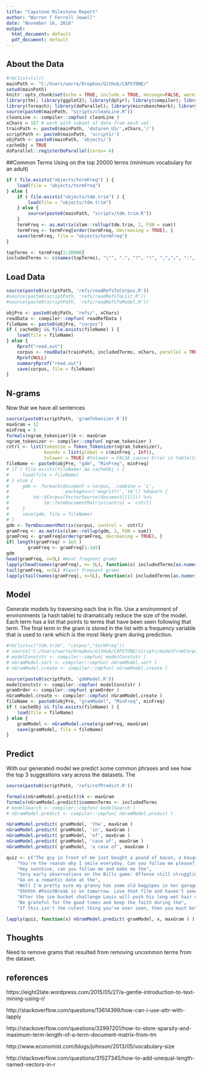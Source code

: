 ```yaml
---
title: "Capstone Milestone Report"
author: "Warren T Ferrell Jewell"
date: "November 16, 2016"
output:
  html_document: default
  pdf_document: default
---
```


## About the Data

```r
#rm(list=ls())
mainPath <- "C:/Users/warre/Dropbox/GitHub/CAPSTONE/"
setwd(mainPath)
knitr::opts_chunk$set(echo = TRUE, include = TRUE, message=FALSE, warning=FALSE)
library(tm); library(ggplot2); library(dplyr); library(compiler); library(pryr)
library(foreach); library(doParallel); library(microbenchmark); library(fastmatch)
source(paste0(mainPath, "scripts/cleanLine.R"))
cleanLine <- compiler::cmpfun( cleanLine )
xChars = 1E7 # work with subset of data from each set
trainPath <- paste0(mainPath, 'data/en_US/',xChars,'/')
scriptPath <- paste0(mainPath, 'scripts/')
objPath <- paste0(mainPath, 'objects/')
cacheObj = TRUE
doParallel::registerDoParallel(cores= 4)
```

##Common Terms
Using on the top 20000 terms (minimum vocabulary for an adult)

```r
if ( file.exists("objects/termFreq") ) {
    load(file = "objects/termFreq")
} else {
    if ( file.exists("objects/tdm.trim") ) {
        load(file = "objects/tdm.trim")
    } else {
        source(paste0(mainPath, "scripts/tdm.trim.R"))
    }
    termFreq <- as.matrix(slam::rollup(tdm.trim, 2, FUN = sum))
    termFreq <- termFreq[order(termFreq, decreasing = TRUE), ]
    save(termFreq, file = "objects/termFreq")
}

topTerms <- termFreq[1:20000]
includedTerms <- c(names(topTerms), "\"", ".", "?", "!", ",",";", ":", "&") # add punctuation to terms to keep
```

## Load Data

```r
source(paste0(scriptPath, 'refs/readRefsToCorpus.R'))
#source(paste0(scriptPath, 'refs/readRefsToList.R'))
#source(paste0(scriptPath, 'refs/readRefsToModel.R'))

objPre <- paste0(objPath, 'refs/', xChars)
readData <- compiler::cmpfun( readRefData )
fileName <- paste0(objPre, "corpus")
if ( cacheObj && file.exists(fileName) ) {
    load(file = fileName)
} else {
    Rprof("read.out")
    corpus <- readData(trainPath, includedTerms, xChars, parallel = TRUE)
    Rprof(NULL)
    summaryRprof("read.out")
    save(corpus, file = fileName)
}
```


## N-grams
Now that we have all sentences

```r
source(paste0(scriptPath, 'gramTokenizer.R'))
maxGram = 12
minFreq = 5
formals(ngram_tokenizer)$k <- maxGram
ngram_tokenizer <- compiler::cmpfun( ngram_tokenizer )
cntrl <- list(tokenize = Token_Tokenizer(ngram_tokenizer),
              bounds = list(global = c(minFreq , Inf)), 
              tolower = TRUE) #tolower = FALSE causes Error in table(txt) : attempt to make a table with >= 2^31 elements
fileName <- paste0(objPre, "gdm", "MinFreq", minFreq)
# if ( file.exists(fileName) && cacheObj ) {
#     load(file = fileName)
# } else {
#     gdm <- foreach(document = corpus, .combine = 'c',
#                    .packages=c('magrittr','tm')) %dopar% {
#         tm::VCorpus(VectorSource(document[[1]])) %>%
#             tm::TermDocumentMatrix(control =  cntrl)
#     }
#     save(gdm, file = fileName)
# }
gdm <- TermDocumentMatrix(corpus, control =  cntrl)
gramFreq <- as.matrix(slam::rollup(gdm, 2, FUN = sum))
gramFreq <- gramFreq[order(gramFreq, decreasing = TRUE), ]
if( length(gramFreq) > 1e5 )
        gramFreq <- gramFreq[1:1e5]
gdm
head(gramFreq, n=5L) #most frequent grams
lapply(head(names(gramFreq), n= 5L), function(x) includedTerms[as.numeric(eval(parse(text = x)))]) 
tail(gramFreq, n=5L) #least frequent grams
lapply(tail(names(gramFreq), n=5L), function(x) includedTerms[as.numeric(eval(parse(text = x)))])

```



## Model
Generate models by traversing each line in file. Use a environment of environments (a hash table) to dramatically reduce the size of the model. Each term has a list
that points to terms that have been seen following that term. The final term in the
gram is stored in the list with a frequency variable that is used to rank which
is the most likely gram during prediction.


```r
#rm(list=c("tdm.trim", "corpus","termFreq"))
# source('C:/Users/warre/Dropbox/GitHub/CAPSTONE/scripts/modelFromCorpus.R')
# modelConststr <- compiler::cmpfun( modelConststr )
# nGramModel.sort <- compiler::cmpfun( nGramModel.sort )
# nGramModel.create <- compiler::cmpfun( nGramModel.create )
```




```r
source(paste0(scriptPath, 'gdmModel.R'))
modelConststr <- compiler::cmpfun( modelConststr )
gramOrder <- compiler::cmpfun( gramOrder )
nGramModel.create <- compiler::cmpfun( nGramModel.create )
fileName <- paste0(objPre, "gramModel", "MinFreq", minFreq)
if ( cacheObj && file.exists(fileName) ) {
    load(file = fileName)
} else {
    gramModel <- nGramModel.create(gramFreq, maxGram)
    save(gramModel, file = fileName)
}

```



## Predict
With our generated model we predict some common phrases and see how the top 3 
suggestions vary across the datasets. The 

```r
source(paste0(scriptPath, 'refs/refPredict.R'))

formals(nGramModel.predict)$k <- maxGram
formals(nGramModel.predict)$commonTerms <- includedTerms
# modelSearch <- compiler::cmpfun( modelSearch )
# nGramModel.predict <- compiler::cmpfun( nGramModel.predict )

nGramModel.predict( gramModel, 'the', maxGram )
nGramModel.predict( gramModel, 'in', maxGram )
nGramModel.predict( gramModel, 'of', maxGram )
nGramModel.predict( gramModel, 'case of', maxGram )
nGramModel.predict( gramModel, 'a case of', maxGram )

```


```r
quiz <- c("The guy in front of me just bought a pound of bacon, a bouquet, and a case of", 
    "You're the reason why I smile everyday. Can you follow me please? It would mean the",
    "Hey sunshine, can you follow me and make me the",
    "Very early observations on the Bills game: Offense still struggling but the",
    "Go on a romantic date at the",
    "Well I'm pretty sure my granny has some old bagpipes in her garage I'll dust them off and be on my",
    "Ohhhhh #PointBreak is on tomorrow. Love that film and haven't seen it in quite some",
    "After the ice bucket challenge Louis will push his long wet hair out of his eyes with his little",
    "Be grateful for the good times and keep the faith during the",
    "If this isn't the cutest thing you've ever seen, then you must be")

```


```r

lapply(quiz, function(x) nGramModel.predict( gramModel, x, maxGram ) )


```


## Thoughts
Need to remove grams that resulted from removing uncommon terms from the dataset. 


## references
https://eight2late.wordpress.com/2015/05/27/a-gentle-introduction-to-text-mining-using-r/

http://stackoverflow.com/questions/13614399/how-can-i-use-attr-with-lapply

http://stackoverflow.com/questions/32997201/how-to-store-sparsity-and-maximum-term-length-of-a-term-document-matrix-from-tm

http://www.economist.com/blogs/johnson/2013/05/vocabulary-size

http://stackoverflow.com/questions/31527345/how-to-add-unequal-length-named-vectors-in-r
